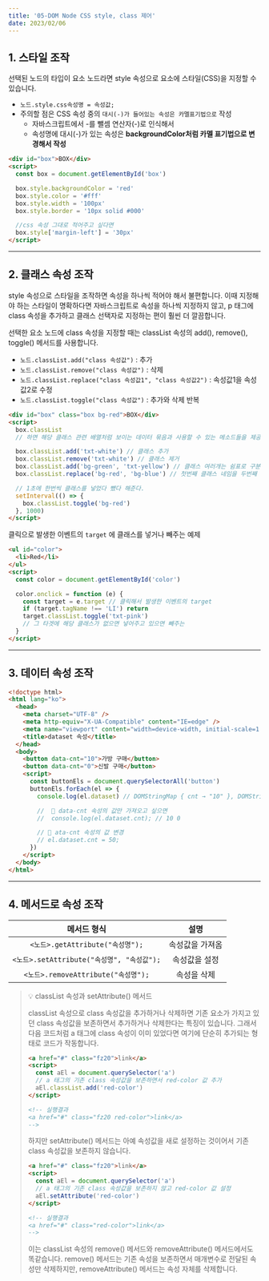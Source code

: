 ```yaml
---
title: '05-DOM Node CSS style, class 제어'
date: 2023/02/06
---
```


## 1. 스타일 조작

선택된 노드의 타입이 요소 노드라면 style 속성으로 요소에 스타일(CSS)을 지정할 수 있습니다.

- `노드.style.css속성명 = 속성값;`
- 주의할 점은 CSS 속성 중의 `대시(-)가 들어있는 속성은 카멜표기법으로` 작성
  - 자바스크립트에서 -를 뺄셈 연산자(-)로 인식해서
  - 속성명에 대시(-)가 있는 속성은 **backgroundColor처럼 카멜 표기법으로 변경해서 작성**

```html
<div id="box">BOX</div>
<script>
  const box = document.getElementById('box')

  box.style.backgroundColor = 'red'
  box.style.color = '#fff'
  box.style.width = '100px'
  box.style.border = '10px solid #000'

  //css 속성 그대로 적어주고 싶다면
  box.style['margin-left'] = '30px'
</script>
```

---

## 2. 클래스 속성 조작

style 속성으로 스타일을 조작하면 속성을 하나씩 적어야 해서 불편합니다.
이때 지정해야 하는 스타일이 명확하다면 자바스크립트로 속성을 하나씩 지정하지 않고,
p 태그에 class 속성을 추가하고 클래스 선택자로 지정하는 편이 훨씬 더 깔끔합니다.

선택한 요소 노드에 class 속성을 지정할 때는 classList 속성의 add(), remove(), toggle() 메서드를 사용합니다.

- `노드.classList.add("class 속성값")` : 추가
- `노드.classList.remove("class 속성값")` : 삭제
- `노드.classList.replace("class 속성값1", "class 속성값2")` : 속성값1을 속성값2로 수정
- `노드.classList.toggle("class 속성값")` : 추가와 삭제 반복

```html
<div id="box" class="box bg-red">BOX</div>
<script>
  box.classList
  // 하면 해당 클래스 관련 배열처럼 보이는 데이터 묶음과 사용할 수 있는 메소드들을 제공

  box.classList.add('txt-white') // 클래스 추가
  box.classList.remove('txt-white') // 클래스 제거
  box.classList.add('bg-green', 'txt-yellow') // 클래스 여러개는 쉼표로 구분해서 추가
  box.classList.replace('bg-red', 'bg-blue') // 첫번째 클래스 네임을 두번째 클래스 네임으로 수정

  // 1초에 한번씩 클래스를 넣었다 뺐다 해준다.
  setInterval(() => {
    box.classList.toggle('bg-red')
  }, 1000)
</script>
```

클릭으로 발생한 이벤트의 `target` 에 클래스를 넣거나 빼주는 예제

```html
<ul id="color">
  <li>Red</li>
</ul>
<script>
  const color = document.getElementById('color')

  color.onclick = function (e) {
    const target = e.target // 클릭해서 발생한 이벤트의 target
    if (target.tagName !== 'LI') return
    target.classList.toggle('txt-pink')
    // 그 타겟에 해당 클래스가 없으면 넣어주고 있으면 빼주는
  }
</script>
```

---

## 3. 데이터 속성 조작

```html
<!doctype html>
<html lang="ko">
  <head>
    <meta charset="UTF-8" />
    <meta http-equiv="X-UA-Compatible" content="IE=edge" />
    <meta name="viewport" content="width=device-width, initial-scale=1.0" />
    <title>dataset 속성</title>
  </head>
  <body>
    <button data-cnt="10">가방 구매</button>
    <button data-cnt="0">신발 구매</button>
    <script>
      const buttonEls = document.querySelectorAll('button')
      buttonEls.forEach(el => {
        console.log(el.dataset) // DOMStringMap { cnt → "10" }, DOMStringMap { cnt → "0" }

        //  📝 data-cnt 속성의 값만 가져오고 싶으면
        //  console.log(el.dataset.cnt); // 10 0

        // 📝 ata-cnt 속성의 값 변경
        // el.dataset.cnt = 50;
      })
    </script>
  </body>
</html>
```

---

## 4. 메서드로 속성 조작

|                메서드 형식                 |      설명       |
| :----------------------------------------: | :-------------: |
|      `<노드>.getAttribute("속성명");`      | 속성값을 가져옴 |
| `<노드>.setAttribute("속성명", "속성값");` |  속성값을 설정  |
|    `<노드>.removeAttribute("속성명");`     |   속성을 삭제   |

> 💡 classList 속성과 setAttribute() 메서드
>
> classList 속성으로 class 속성값을 추가하거나 삭제하면 기존 요소가 가지고 있던 class 속성값을 보존하면서 추가하거나 삭제한다는 특징이 있습니다. 그래서 다음 코드처럼 a 태그에 class 속성이 이미 있었다면 여기에 단순히 추가되는 형태로 코드가 작동합니다.
>
> ```html
> <a href="#" class="fz20">link</a>
> <script>
>   const aEl = document.querySelector('a')
>   // a 태그의 기존 class 속성값을 보존하면서 red-color 값 추가
>   aEl.classList.add('red-color')
> </script>
>
> <!-- 실행결과
> <a href="#" class="fz20 red-color">link</a>
> -->
> ```
>
> 하지만 setAttribute() 메서드는 아예 속성값을 새로 설정하는 것이어서 기존 class 속성값을 보존하지 않습니다.
>
> ```html
> <a href="#" class="fz20">link</a>
> <script>
>   const aEl = document.querySelector('a')
>   // a 태그의 기존 class 속성값을 보존하지 않고 red-color 값 설정
>   aEl.setAttribute('red-color')
> </script>
>
> <!-- 실행결과
> <a href="#" class="red-color">link</a>
> -->
> ```
>
> 이는 classList 속성의 remove() 메서드와 removeAttribute() 메서드에서도 똑같습니다. remove() 메서드는 기존 속성을 보존하면서 매개변수로 전달된 속성만 삭제하지만, removeAttribute() 메서드는 속성 자체를 삭제합니다.
